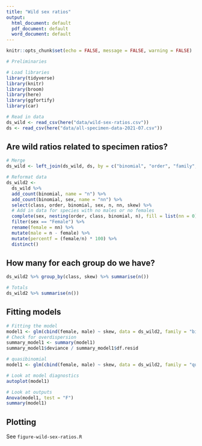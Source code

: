```yaml
---
title: "Wild sex ratios"
output:
  html_document: default
  pdf_document: default
  word_document: default
---
```

  
  ```r
knitr::opts_chunk$set(echo = FALSE, message = FALSE, warning = FALSE)
```

```r
# Preliminaries

# Load libraries
library(tidyverse)
library(knitr)
library(broom)
library(here)
library(ggfortify)
library(car)
```

```r
# Read in data
ds_wild <- read_csv(here("data/wild-sex-ratios.csv"))
ds <- read_csv(here("data/all-specimen-data-2021-07.csv"))
```

## Are wild ratios related to specimen ratios?

```r
# Merge
ds_wild <- left_join(ds_wild, ds, by = c("binomial", "order", "family", "class"))

# Reformat data
ds_wild2 <-
  ds_wild %>%
  add_count(binomial, name = "n") %>%
  add_count(binomial, sex, name = "nn") %>%
  select(class, order, binomial, sex, n, nn, skew) %>%
  # Add in data for species with no males or no females
  complete(sex, nesting(order, class, binomial, n), fill = list(nn = 0)) %>%
  filter(sex == "Female") %>%
  rename(female = nn) %>%
  mutate(male = n - female) %>%
  mutate(percentf = (female/n) * 100) %>%
  distinct()
```

## How many for each group do we have?
```r
ds_wild2 %>% group_by(class, skew) %>% summarise(n())

# Totals
ds_wild2 %>% summarise(n())
```
## Fitting models

```r
# Fitting the model
model1 <- glm(cbind(female, male) ~ skew, data = ds_wild2, family = "binomial")
# Check for overdispersion
summary_model1 <- summary(model1)
summary_model1$deviance / summary_model1$df.resid 

# quasibinomial
model1 <- glm(cbind(female, male) ~ skew, data = ds_wild2, family = "quasibinomial")

# Look at model diagnostics
autoplot(model1)

# Look at outputs
Anova(model1, test = "F")
summary(model1)
```

## Plotting

See `figure-wild-sex-ratios.R`